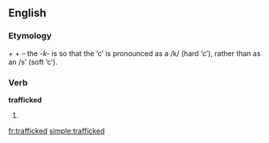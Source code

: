 ==English==
===Etymology===
{{term|traffic|lang=en}} + {{term|-k-|lang=en}} + {{term|-ed|lang=en}} – the ''-k-'' is so that the ‘c’ is pronounced as a /k/ (hard ‘c’), rather than as an /s’ (soft ‘c’).

===Verb===
'''trafficked'''

# {{past of|[[traffic]]}}

[[fr:trafficked]]
[[simple:trafficked]]